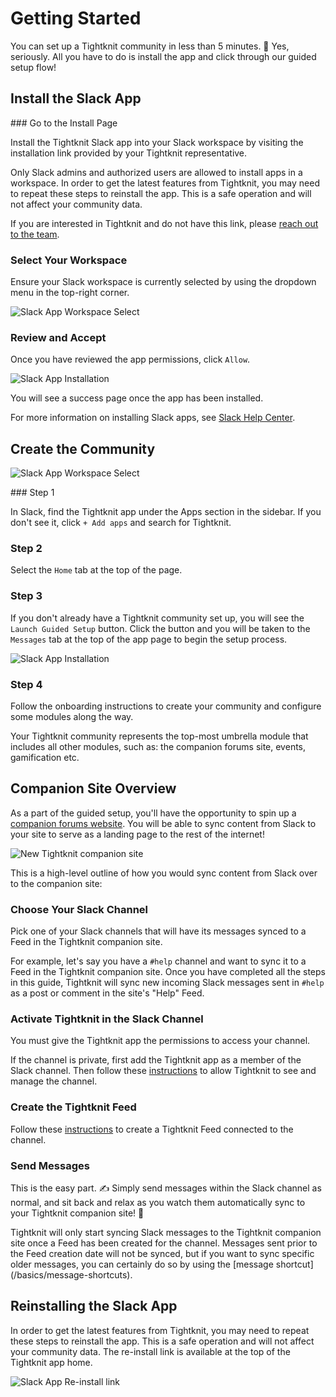 
# Getting Started

You can set up a Tightknit community in less than 5 minutes. 🤯 Yes, seriously. All you have to do is install the app and click through our guided setup flow!

## Install the Slack App

<Steps>
### Go to the Install Page

Install the Tightknit Slack app into your Slack workspace by visiting the installation link provided by your Tightknit representative.

<Callout type="info">
  Only Slack admins and authorized users are allowed to install apps in a
  workspace.
</Callout>

<Callout type="info">
  In order to get the latest features from Tightknit, you may need to repeat
  these steps to reinstall the app. This is a safe operation and will not affect
  your community data.
</Callout>

If you are interested in Tightknit and do not have this link, please [reach out to the team](https://calendly.com/tightknitai/introductory-call).

### Select Your Workspace

Ensure your Slack workspace is currently selected by using the dropdown menu in the top-right corner.

![Slack App Workspace Select](/slack-app-workspace-select.png)

### Review and Accept

Once you have reviewed the app permissions, click `Allow`.

![Slack App Installation](/slack-app-installation.png)

You will see a success page once the app has been installed.

</Steps>

For more information on installing Slack apps, see [Slack Help Center](https://slack.com/help/articles/202035138-Add-apps-to-your-Slack-workspace).

## Create the Community

![Slack App Workspace Select](/tightknit-app-home-new_with-indicators.png)

<Steps>
### Step 1

In Slack, find the Tightknit app under the Apps section in the sidebar.
If you don't see it, click `+ Add apps` and search for Tightknit.

### Step 2

Select the `Home` tab at the top of the page.

### Step 3

If you don't already have a Tightknit community set up, you will see the `Launch Guided Setup` button.
Click the button and you will be taken to the `Messages` tab at the top of the app page to begin the setup process.

![Slack App Installation](/getting-started/guided-setup-flow-start.png)

### Step 4

Follow the onboarding instructions to create your community and configure some modules along the way.

Your Tightknit community represents the top-most umbrella module that includes all other modules, such as: the companion forums site, events, gamification etc.

</Steps>

## Companion Site Overview

As a part of the guided setup, you'll have the opportunity to spin up a [companion forums website](/companion-site/getting-started). You will be able to sync content from Slack to your site to serve as a landing page to the rest of the internet!

![New Tightknit companion site](/companion-site-screenshot.png)

This is a high-level outline of how you would sync content from Slack over to the companion site:

<Steps>

### Choose Your Slack Channel

Pick one of your Slack channels that will have its messages synced to a Feed
in the Tightknit companion site.

For example, let's say you have a `#help` channel and want to sync it to a Feed in the Tightknit companion site. Once you have completed all the steps in this guide, Tightknit will sync
new incoming Slack messages sent in `#help` as a post or comment in the site's "Help" Feed.

### Activate Tightknit in the Slack Channel

You must give the Tightknit app the permissions to access your channel.

If the channel is private, first add the Tightknit app as a member of the Slack channel. Then follow these
[instructions](/channels-and-feeds/activate-channel)
to allow Tightknit to see and manage the channel.

### Create the Tightknit Feed

Follow these
[instructions](/channels-and-feeds/create-feed)
to create a Tightknit Feed connected to the channel.

### Send Messages

This is the easy part. ✍️ Simply send messages within the Slack channel as normal, and
sit back and relax as you watch them automatically sync to your Tightknit companion site!
💯

<Callout>
  Tightknit will only start syncing Slack messages to the Tightknit companion
  site once a Feed has been created for the channel. Messages sent prior to the
  Feed creation date will not be synced, but if you want to sync specific older
  messages, you can certainly do so by using the [message
  shortcut](/basics/message-shortcuts).
</Callout>

</Steps>

## Reinstalling the Slack App

In order to get the latest features from Tightknit, you may need to repeat
these steps to reinstall the app. This is a safe operation and will not affect
your community data.
The re-install link is available at the top of the Tightknit app home.

![Slack App Re-install link](/getting-started/reinstall-link.png)
